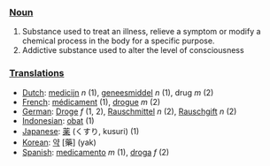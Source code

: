 ===[[Noun]]===

#Substance used to treat an illness, relieve a symptom or modify a chemical process in the body for a specific purpose.
#Addictive substance used to alter the level of consciousness

===[[Translation]]s===

*[[Dutch]]: [[medicijn]] ''n'' (1), [[geneesmiddel]] ''n'' (1), drug ''m'' (2)
*[[French]]: [[médicament]] (1), [[drogue]] ''m'' (2)
*[[German]]: [[Droge]] ''f'' (1, 2), [[Rauschmittel]] ''n'' (2), [[Rauschgift]] ''n'' (2)
*[[Indonesian]]: [[obat]] (1)
*[[Japanese]]: [[薬]] (くすり, kusuri) (1)
*[[Korean]]: [[약]] [藥] (yak)
*[[Spanish]]: [[medicamento]] ''m'' (1), [[droga]] ''f'' (2)